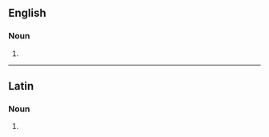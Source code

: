{{also|Aurorae}}
==English==

===Noun===
{{head|en|noun form}}

# {{en-irregular plural of|ending=ae|aurora}}

----

==Latin==

===Noun===
{{la-noun-form|aurōrae}}

# {{inflection of|la|aurōra||nom//voc|p|;|gen//dat|s}}